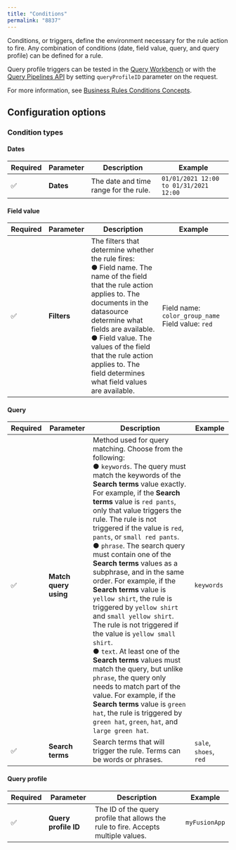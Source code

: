 ```yaml
---
title: "Conditions"
permalink: "8837"
---
```


Conditions, or triggers, define the environment necessary for the rule action to fire. Any combination of conditions (date, field value, query, and query profile) can be defined for a rule.

Query profile triggers can be tested in the [Query Workbench](/fusion/5.9/permalink/167) or with the [Query Pipelines API](/fusion/5.9/360/query-pipelines-api) by setting `queryProfileID` parameter on the request.

For more information, see [Business Rules Conditions Concepts](/fusion/5.9/8837/conditions).

## Configuration options

### Condition types

#### Dates

| Required | Parameter | Description | Example |
| --- | --- | --- | --- |
| ✅ | **Dates** | The date and time range for the rule. | `01/01/2021 12:00 to 01/31/2021 12:00` |

#### Field value

| Required | Parameter | Description | Example |
| --- | --- | --- | --- |
| ✅ | **Filters** | The filters that determine whether the rule fires: <br/>● Field name. The name of the field that the rule action applies to. The documents in the datasource determine what fields are available.<br/>● Field value. The values of the field that the rule action applies to. The field determines what field values are available. | Field name: `color_group_name`  Field value: `red` |

#### Query

| Required | **Parameter** | Description | Example |
| --- | --- | --- | --- |
| ✅ | **Match query using** | Method used for query matching. Choose from the following: <br/>● `keywords`. The query must match the keywords of the **Search terms** value exactly. For example, if the **Search terms** value is `red pants`, only that value triggers the rule. The rule is not triggered if the value is `red`, `pants`, or `small red pants`.<br/>● `phrase`. The search query must contain one of the **Search terms** values as a subphrase, and in the same order. For example, if the **Search terms** value is `yellow shirt`, the rule is triggered by `yellow shirt` and `small yellow shirt`. The rule is not triggered if the value is `yellow small shirt`.<br/>● `text`. At least one of the **Search terms** values must match the query, but unlike `phrase`, the query only needs to match part of the value. For example, if the **Search terms** value is `green hat`, the rule is triggered by `green hat`, `green`, `hat`, and `large green hat`. | `keywords` |
| ✅ | **Search terms** | Search terms that will trigger the rule. Terms can be words or phrases. | `sale`, `shoes`, `red` |

#### Query profile

| Required | Parameter | Description | Example |
| --- | --- | --- | --- |
| ✅ | **Query profile ID** | The ID of the query profile that allows the rule to fire. Accepts multiple values. | `myFusionApp` |
